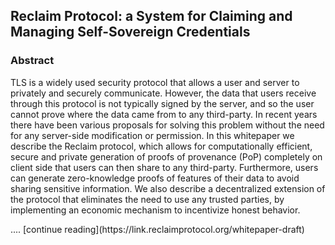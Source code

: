 ## Reclaim Protocol: a System for Claiming and Managing Self-Sovereign Credentials

### Abstract

<p className='text-justify text-lg'>TLS is a widely used security protocol that allows a user and server to privately and securely communicate. However, the data that users receive through this protocol is not typically signed by the server, and so the user cannot prove where the data came from to any third-party. In recent years there have been various proposals for solving this problem without the need for any server-side modification or permission. In this whitepaper we describe the Reclaim protocol, which allows for computationally efficient, secure and private generation of proofs of provenance (PoP) completely on client side that users can then share to any third-party. Furthermore, users can generate zero-knowledge proofs of features of their data to avoid sharing sensitive information. We also describe a decentralized extension of the protocol that eliminates the need to use any trusted parties, by implementing an economic mechanism to incentivize honest behavior.</p>
.... [continue reading](https://link.reclaimprotocol.org/whitepaper-draft)